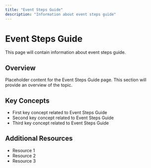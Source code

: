 ```yaml
---
title: "Event Steps Guide"
description: "Information about event steps guide"
---
```


# Event Steps Guide

This page will contain information about event steps guide.

## Overview

Placeholder content for the Event Steps Guide page. This section will provide an overview of the topic.

## Key Concepts

- First key concept related to Event Steps Guide
- Second key concept related to Event Steps Guide
- Third key concept related to Event Steps Guide

## Additional Resources

- Resource 1
- Resource 2
- Resource 3

